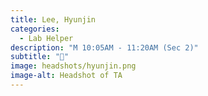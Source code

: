 ```yaml
---
title: Lee, Hyunjin
categories: 
  - Lab Helper
description: "M 10:05AM - 11:20AM (Sec 2)"
subtitle: "🔗"
image: headshots/hyunjin.png
image-alt: Headshot of TA
---
```

